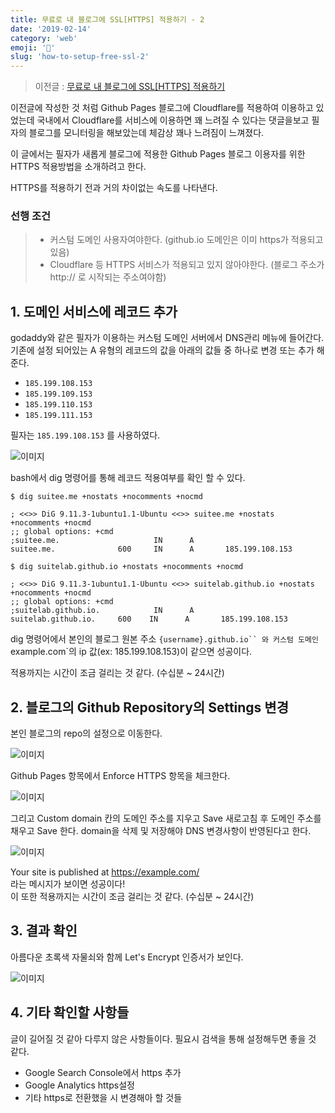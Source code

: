 ```yaml
---
title: 무료로 내 블로그에 SSL[HTTPS] 적용하기 - 2
date: '2019-02-14'
category: 'web'
emoji: '🕺'
slug: 'how-to-setup-free-ssl-2'
---
```


> 이전글 : [무료로 내 블로그에 SSL[HTTPS] 적용하기](https://suitee.me/2019/02/13/how-to-setup-free-ssl/)

이전글에 작성한 것 처럼 Github Pages 블로그에 Cloudflare를 적용하여 이용하고 있었는데 국내에서 Cloudflare를 서비스에 이용하면 꽤 느려질 수 있다는 댓글을보고 필자의 블로그를 모니터링을 해보았는데 체감상 꽤나 느려짐이 느껴졌다.

이 글에서는 필자가 새롭게 블로그에 적용한 Github Pages 블로그 이용자를 위한 HTTPS 적용방법을 소개하려고 한다.

HTTPS를 적용하기 전과 거의 차이없는 속도를 나타낸다.

### 선행 조건

> - 커스텀 도메인 사용자여야한다. (github.io 도메인은 이미 https가 적용되고 있음)
> - Cloudflare 등 HTTPS 서비스가 적용되고 있지 않아야한다. (블로그 주소가 http:// 로 시작되는 주소여야함)

## 1. 도메인 서비스에 레코드 추가

godaddy와 같은 필자가 이용하는 커스텀 도메인 서버에서 DNS관리 메뉴에 들어간다.
기존에 설정 되어있는 A 유형의 레코드의 값을 아래의 값들 중 하나로 변경 또는 추가 해준다.

- `185.199.108.153`
- `185.199.109.153`
- `185.199.110.153`
- `185.199.111.153`

필자는 `185.199.108.153` 를 사용하였다.

![이미지](4.png)

bash에서 dig 명령어를 통해 레코드 적용여부를 확인 할 수 있다.

```shell
$ dig suitee.me +nostats +nocomments +nocmd

; <<>> DiG 9.11.3-1ubuntu1.1-Ubuntu <<>> suitee.me +nostats +nocomments +nocmd
;; global options: +cmd
;suitee.me.                     IN      A
suitee.me.              600     IN      A       185.199.108.153

$ dig suitelab.github.io +nostats +nocomments +nocmd

; <<>> DiG 9.11.3-1ubuntu1.1-Ubuntu <<>> suitelab.github.io +nostats +nocomments +nocmd
;; global options: +cmd
;suitelab.github.io.            IN      A
suitelab.github.io.     600    IN      A       185.199.108.153
```

dig 명령어에서 본인의 블로그 원본 주소 ` {username}.github.io`` 와 커스텀 도메인  `example.com`의 ip 값(ex: 185.199.108.153)이 같으면 성공이다.

적용까지는 시간이 조금 걸리는 것 같다. (수십분 ~ 24시간)

## 2. 블로그의 Github Repository의 Settings 변경

본인 블로그의 repo의 설정으로 이동한다.

![이미지](1.png)

Github Pages 항목에서 Enforce HTTPS 항목을 체크한다.

![이미지](2.png)

그리고 Custom domain 칸의 도메인 주소를 지우고 Save 새로고침 후 도메인 주소를 채우고 Save 한다.
domain을 삭제 및 저장해야 DNS 변경사항이 반영된다고 한다.

![이미지](3.png)

Your site is published at https://example.com/  
라는 메시지가 보이면 성공이다!  
이 또한 적용까지는 시간이 조금 걸리는 것 같다. (수십분 ~ 24시간)

## 3. 결과 확인

아름다운 초록색 자물쇠와 함께 Let's Encrypt 인증서가 보인다.

![이미지](5.png)

## 4. 기타 확인할 사항들

글이 길어질 것 같아 다루지 않은 사항들이다. 필요시 검색을 통해 설정해두면 좋을 것 같다.

- Google Search Console에서 https 추가
- Google Analytics https설정
- 기타 https로 전환했을 시 변경해아 할 것들
